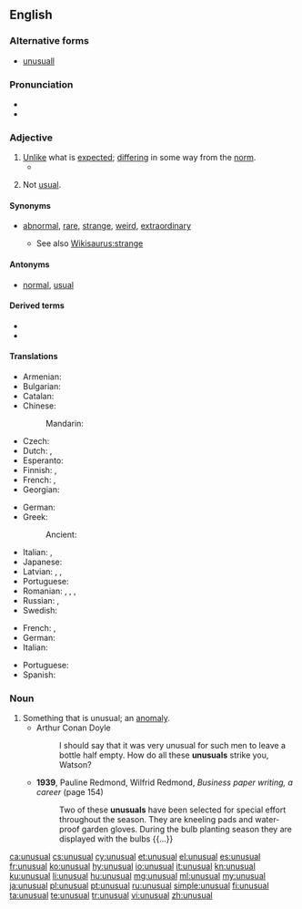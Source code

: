 ==English==

===Alternative forms===
* [[unusuall]] {{qualifier|obsolete}}

===Pronunciation===
* {{IPA|/ʌnˈjuːʒuəl/|/ʌnˈjuːʒəl/|lang=en}}
* {{audio|en-us-unusual.ogg|Audio (US)|lang=en}}

===Adjective===
{{en-adj}}

# [[unlike|Unlike]] what is [[expected]]; [[differ]]ing in some way from the [[norm]].
#* {{quote-book|year=1898|author={{w|Winston Churchill (novelist)|Winston Churchill}}
|title={{w|The Celebrity}}|chapter=2
|passage=I had occasion […] to make a somewhat long business trip to Chicago, and on my return […] I found Farrar awaiting me in the railway station. He smiled his wonted fraction by way of greeting, […], and finally leading me to his buggy, turned and drove out of town. I was completely mystified at such an '''unusual''' proceeding.}}
#: {{usex|lang=en|His behavior was '''unusual''' in that it was considered childish for a man of his age.}}
# Not [[usual]].

====Synonyms====
* {{sense|different from the expected}} [[abnormal]], [[rare]], [[strange]], [[weird]], {{qualifier|stronger}} [[extraordinary]]
** See also [[Wikisaurus:strange]]

====Antonyms====
* {{sense|different from the expected}} [[normal]], [[usual]]

====Derived terms====
* {{l|en|unusually}}
* {{l|en|unusualness}}

====Translations====
{{trans-top|unlike what is expected; differing in some way from the norm}}
* Armenian: {{t|hy|արտասովոր}}
* Bulgarian: {{t+|bg|необикновен}}
* Catalan: {{t|ca|inusual}}
* Chinese:
*: Mandarin: {{t+|cmn|稀有|tr=xīyǒu|sc=Hani}}
* Czech: {{t|cs|neobvyklý|m}}
* Dutch: {{t+|nl|ongebruikelijk}}, {{t+|nl|ongewoon}}
* Esperanto: {{t|eo|nekutima}}
* Finnish: {{t+|fi|erikoinen}}, {{t+|fi|epätavallinen}}
* French: {{t+|fr|inhabituel}}, {{t+|fr|insolite}}
* Georgian: {{t-needed|ka}}
{{trans-mid}}
* German: {{t+|de|ungewöhnlich}}
* Greek:
*: Ancient: {{t|grc|ἀήθης}}
* Italian: {{t+|it|insolito}}, {{t+|it|particolare}}
* Japanese: {{t|ja|珍しい|tr=めずらしい, mezurashii|sc=Jpan}}
* Latvian: {{t|lv|neparasts}}, {{t|lv|svešāds}}, {{t|lv|savāds}}
* Portuguese: {{t+|pt|inesperado}}
* Romanian: {{t+|ro|ciudat}}, {{t+|ro|insolit|m|n}}, {{t+|ro|neobișnuit|m|n}}, {{t|ro|neuzual}}
* Russian: {{t+|ru|необы́чный}}, {{t+|ru|необыкнове́нный}}
* Swedish: {{t+|sv|ovanlig}}
{{trans-bottom}}

{{trans-top|not usual}}
* French: {{t+|fr|inhabituel}}, {{t+|fr|inusuel}}
* German: {{t+|de|ungewöhnlich}}
* Italian: {{t|it|inusuale}}
{{trans-mid}}
* Portuguese: {{t|pt|inusual}}
* Spanish: {{t|es|inusual}}
{{trans-bottom}}

===Noun===
{{en-noun}}

# Something that is unusual; an [[anomaly]].
#* Arthur Conan Doyle
#*: I should say that it was very unusual for such men to leave a bottle half empty. How do all these '''unusuals''' strike you, Watson?
#* '''1939''', Pauline Redmond, ‎Wilfrid Redmond, ''Business paper writing, a career'' (page 154)
#*: Two of these '''unusuals''' have been selected for special effort throughout the season. They are kneeling pads and water-proof garden gloves. During the bulb planting season they are displayed with the bulbs {{...}}

[[ca:unusual]]
[[cs:unusual]]
[[cy:unusual]]
[[et:unusual]]
[[el:unusual]]
[[es:unusual]]
[[fr:unusual]]
[[ko:unusual]]
[[hy:unusual]]
[[io:unusual]]
[[it:unusual]]
[[kn:unusual]]
[[ku:unusual]]
[[li:unusual]]
[[hu:unusual]]
[[mg:unusual]]
[[ml:unusual]]
[[my:unusual]]
[[ja:unusual]]
[[pl:unusual]]
[[pt:unusual]]
[[ru:unusual]]
[[simple:unusual]]
[[fi:unusual]]
[[ta:unusual]]
[[te:unusual]]
[[tr:unusual]]
[[vi:unusual]]
[[zh:unusual]]